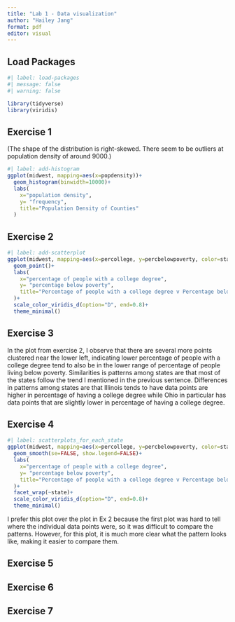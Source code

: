```yaml
---
title: "Lab 1 - Data visualization"
author: "Hailey Jang"
format: pdf
editor: visual
---
```


## Load Packages

```r
#| label: load-packages
#| message: false
#| warning: false

library(tidyverse)
library(viridis)
```

## Exercise 1

(The shape of the distribution is right-skewed. There seem to be outliers at population density of around 9000.)

```r
#| label: add-histogram
ggplot(midwest, mapping=aes(x=popdensity))+
  geom_histogram(binwidth=10000)+
  labs(
    x="population density",
    y= "frequency",
    title="Population Density of Counties"
  )
```

## Exercise 2

```r
#| label: add-scatterplot
ggplot(midwest, mapping=aes(x=percollege, y=percbelowpoverty, color=state))+
  geom_point()+
  labs(
    x="percentage of people with a college degree",
    y= "percentage below poverty",
    title="Percentage of people with a college degree v Percentage below poverty"
  )+
  scale_color_viridis_d(option="D", end=0.8)+
  theme_minimal()
```

## Exercise 3

In the plot from exercise 2, I observe that there are several more points clustered near the lower left, indicating lower percentage of people with a college degree tend to also be in the lower range of percentage of people living below poverty. Similarities is patterns among states are that most of the states follow the trend I mentioned in the previous sentence. Differences in patterns among states are that Illinois tends to have data points are higher in percentage of having a college degree while Ohio in particular has data points that are slightly lower in percentage of having a college degree.

## Exercise 4

```r
#| label: scatterplots_for_each_state
ggplot(midwest, mapping=aes(x=percollege, y=percbelowpoverty, color=state))+
  geom_smooth(se=FALSE, show.legend=FALSE)+
  labs(
    x="percentage of people with a college degree",
    y= "percentage below poverty",
    title="Percentage of people with a college degree v Percentage below poverty"
  )+
  facet_wrap(~state)+
  scale_color_viridis_d(option="D", end=0.8)+
  theme_minimal()
```
I prefer this plot over the plot in Ex 2 because the first plot was hard to tell where the individual data points were, so it was difficult to compare the patterns. However, for this plot, it is much more clear what the pattern looks like, making it easier to compare them.

## Exercise 5

## Exercise 6

## Exercise 7